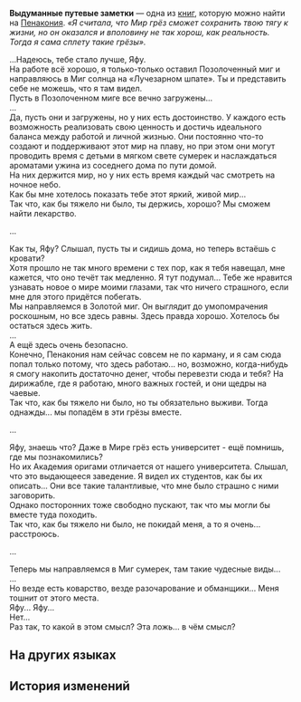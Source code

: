 {{Книга Инфобокс
|id           = 369
|Название     = Выдуманные путевые заметки
|Изображение  = Item Penacony Readable 1.png
|Мир          = Пенакония
|Томов        = 1
|Автор        = <!--нужно добавить-->
|Описание     = Заключительный отрывок из письма, написанного одним из членов экипажа. Похоже, письмо было адресовано какому-то близкому родственнику, кому-то, кто давно уже прикован к постели.
|Том1         = {{tx}}
|Источник1    = {{tx|Отсутствует источник}}
|Персонажи    = 
|Фракции      = 
}}
'''Выдуманные путевые заметки''' — одна из [[Книги|книг]], которую можно найти на [[Пенакония]].
<!--
==Получение==
<gallery>
Книга НАЗВАНИЕ.png|НАЗВАНИЕ
Локация НАЗВАНИЕ.png|Расположение на карте. Ближайший пространственный якорь «[[НАЗВАНИЕ]]»
</gallery>
-->
''«Я считала, что Мир грёз сможет сохранить твою тягу к жизни, но он оказался и вполовину не так хорош, как реальность. Тогда я сама сплету такие грёзы».''

...Надеюсь, тебе стало лучше, Яфу.<br />
На работе всё хорошо, я только-только оставил Позолоченный миг и направляюсь в Миг солнца на «Лучезарном шпате». Ты и представить себе не можешь, что я там видел.<br />
Пусть в Позолоченном миге все вечно загружены...<br />
...<br />
Да, пусть они и загружены, но у них есть достоинство. У каждого есть возможность реализовать свою ценность и достичь идеального баланса между работой и личной жизнью. Они постоянно что-то создают и поддерживают этот мир на плаву, но при этом они могут проводить время с детьми в мягком свете сумерек и наслаждаться ароматами ужина из соседнего дома по пути домой.<br />
На них держится мир, но у них есть время каждый час смотреть на ночное небо.<br />
Как бы мне хотелось показать тебе этот яркий, живой мир...<br />
Так что, как бы тяжело ни было, ты держись, хорошо? Мы сможем найти лекарство.

...

Как ты, Яфу? Слышал, пусть ты и сидишь дома, но теперь встаёшь с кровати?<br />
Хотя прошло не так много времени с тех пор, как я тебя навещал, мне кажется, что оно течёт так медленно. Я тут подумал... Тебе же нравится узнавать новое о мире моими глазами, так что ничего страшного, если мне для этого придётся побегать.<br />
Мы направляемся в Золотой миг. Он выглядит до умопомрачения роскошным, но все здесь равны. Здесь правда хорошо. Хотелось бы остаться здесь жить.<br />
...<br />
А ещё здесь очень безопасно.<br />
Конечно, Пенакония нам сейчас совсем не по карману, и я сам сюда попал только потому, что здесь работаю... но, возможно, когда-нибудь я смогу накопить достаточно денег, чтобы перевезти сюда и тебя? На дирижабле, где я работаю, много важных гостей, и они щедры на чаевые.<br />
Так что, как бы тяжело ни было, но ты обязательно выживи. Тогда однажды... мы попадём в эти грёзы вместе.

...

Яфу, знаешь что? Даже в Мире грёз есть университет - ещё помнишь, где мы познакомились?<br />
Но их Академия оригами отличается от нашего университета. Слышал, что это выдающееся заведение. Я видел их студентов, как бы их описать... Они все такие талантливые, что мне было страшно с ними заговорить.<br />
Однако посторонних тоже свободно пускают, так что мы могли бы вместе туда походить.<br />
Так что, как бы тяжело ни было, не покидай меня, а то я очень... расстроюсь.

...

Теперь мы направляемся в Миг сумерек, там такие чудесные виды...<br />
...<br />
Но везде есть коварство, везде разочарование и обманщики... Меня тошнит от этого места.<br />
Яфу... Яфу...<br />
Нет...<br />
Раз так, то какой в этом смысл? Эта ложь... в чём смысл?

==На других языках==
{{На других языках
|en   = Fabricated Travelogue
|zhs  = 虚构的风物记录
|zht  = 虛構的風物紀錄
|ja   = 虚構の風物記録
|ko   = 허구의 풍물 기록
|es   = Diario de viaje fabricado
|fr   = Carnet de route fictif
|ru   = Выдуманные путевые заметки
|th   = บันทึกทิวทัศน์สมมติ
|vi   = Ghi Chép Cảnh Vật Hư Cấu
|de   = Erfundener Reisebericht
|id   = Catatan Pemandangan yang Fiktif
|pt   = Diário de Viagem Fabricado
}}

==История изменений==
{{История изменений|2.7}}